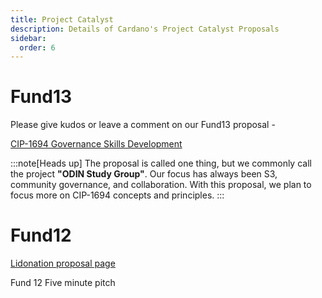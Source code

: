 ```yaml
---
title: Project Catalyst
description: Details of Cardano's Project Catalyst Proposals
sidebar:
  order: 6
---
```



# Fund13
Please give kudos or leave a comment on our Fund13 proposal - 

[CIP-1694 Governance Skills Development](https://cardano.ideascale.com/c/idea/129824)

:::note[Heads up]
The proposal is called one thing, but we commonly call the project **"ODIN Study Group"**.  Our focus has always been S3, community governance, and collaboration.  With this proposal, we plan to focus more on CIP-1694 concepts and principles.
:::

# Fund12
[Lidonation proposal page](https://www.lidonation.com/en/proposals/organizational-habits-and-principles-the-governance-and-collaboration-study-group-f12)

Fund 12 Five minute pitch


<YouTube id="KP8w7THFFco" />